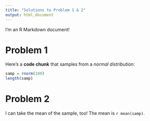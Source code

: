 ```yaml
---
title: "Solutions to Problem 1 & 2"
output: html_document
---
```


I'm an R Markdown document! 

# Problem 1

Here's a **code chunk** that samples from 
a _normal distribution_:

```r
samp = rnorm(100)
length(samp)
```

# Problem 2

I can take the mean of the sample, too!
The mean is `r mean(samp)`.